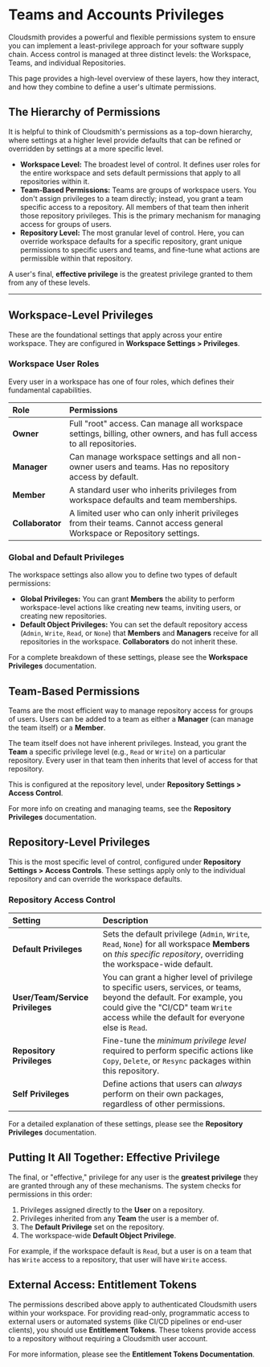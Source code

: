 # Teams and Accounts Privileges

Cloudsmith provides a powerful and flexible permissions system to ensure you can implement a least-privilege approach for your software supply chain. Access control is managed at three distinct levels: the Workspace, Teams, and individual Repositories.

This page provides a high-level overview of these layers, how they interact, and how they combine to define a user's ultimate permissions.

## The Hierarchy of Permissions

It is helpful to think of Cloudsmith's permissions as a top-down hierarchy, where settings at a higher level provide defaults that can be refined or overridden by settings at a more specific level.

- **Workspace Level:** The broadest level of control. It defines user roles for the entire workspace and sets default permissions that apply to all repositories within it.
- **Team-Based Permissions:** Teams are groups of workspace users. You don't assign privileges to a team directly; instead, you grant a team specific access to a repository. All members of that team then inherit those repository privileges. This is the primary mechanism for managing access for groups of users.
- **Repository Level:** The most granular level of control. Here, you can override workspace defaults for a specific repository, grant unique permissions to specific users and teams, and fine-tune what actions are permissible within that repository.

A user's final, **effective privilege** is the greatest privilege granted to them from any of these levels.

---

## Workspace-Level Privileges

These are the foundational settings that apply across your entire workspace. They are configured in **Workspace Settings > Privileges**.

### Workspace User Roles

Every user in a workspace has one of four roles, which defines their fundamental capabilities.

| Role          | Permissions                                                                                                         |
| :------------ | :------------------------------------------------------------------------------------------------------------------ |
| **Owner** | Full "root" access. Can manage all workspace settings, billing, other owners, and has full access to all repositories. |
| **Manager** | Can manage workspace settings and all non-owner users and teams. Has no repository access by default.               |
| **Member** | A standard user who inherits privileges from workspace defaults and team memberships.                               |
| **Collaborator** | A limited user who can only inherit privileges from their teams. Cannot access general Workspace or Repository settings. |

### Global and Default Privileges

The workspace settings also allow you to define two types of default permissions:

* **Global Privileges:** You can grant **Members** the ability to perform workspace-level actions like creating new teams, inviting users, or creating new repositories.
* **Default Object Privileges:** You can set the default repository access (`Admin`, `Write`, `Read`, or `None`) that **Members** and **Managers** receive for all repositories in the workspace. **Collaborators** do not inherit these.

For a complete breakdown of these settings, please see the **Workspace Privileges** documentation.

## Team-Based Permissions

Teams are the most efficient way to manage repository access for groups of users. Users can be added to a team as either a **Manager** (can manage the team itself) or a **Member**.

The team itself does not have inherent privileges. Instead, you grant the **Team** a specific privilege level (e.g., `Read` or `Write`) on a particular repository. Every user in that team then inherits that level of access for that repository.

This is configured at the repository level, under **Repository Settings > Access Control**.

For more info on creating and managing teams, see the **Repository Privileges** documentation.

## Repository-Level Privileges

This is the most specific level of control, configured under **Repository Settings > Access Controls**. These settings apply only to the individual repository and can override the workspace defaults.

### Repository Access Control

| Setting                       | Description                                                                                                                                                    |
| :---------------------------- | :------------------------------------------------------------------------------------------------------------------------------------------------------------- |
| **Default Privileges** | Sets the default privilege (`Admin`, `Write`, `Read`, `None`) for all workspace **Members** on *this specific repository*, overriding the workspace-wide default.     |
| **User/Team/Service Privileges** | You can grant a higher level of privilege to specific users, services, or teams, beyond the default. For example, you could give the "CI/CD" team `Write` access while the default for everyone else is `Read`. |
| **Repository Privileges** | Fine-tune the *minimum privilege level* required to perform specific actions like `Copy`, `Delete`, or `Resync` packages within this repository.                 |
| **Self Privileges** | Define actions that users can *always* perform on their own packages, regardless of other permissions.                                                         |

For a detailed explanation of these settings, please see the **Repository Privileges** documentation.

## Putting It All Together: Effective Privilege

The final, or "effective," privilege for any user is the **greatest privilege** they are granted through any of these mechanisms. The system checks for permissions in this order:

1.  Privileges assigned directly to the **User** on a repository.
2.  Privileges inherited from any **Team** the user is a member of.
3.  The **Default Privilege** set on the repository.
4.  The workspace-wide **Default Object Privilege**.

For example, if the workspace default is `Read`, but a user is on a team that has `Write` access to a repository, that user will have `Write` access.

## External Access: Entitlement Tokens

The permissions described above apply to authenticated Cloudsmith users within your workspace. For providing read-only, programmatic access to external users or automated systems (like CI/CD pipelines or end-user clients), you should use **Entitlement Tokens**. These tokens provide access to a repository without requiring a Cloudsmith user account.

For more information, please see the **Entitlement Tokens Documentation**.